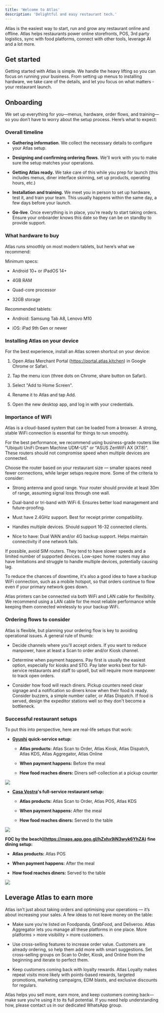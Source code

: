 ```yaml
---
title: 'Welcome to Atlas'
description: 'Delightful and easy restaurant tech.'
---
```


Atlas is the easiest way to start, run and grow any restaurant online and offline. Atlas helps restaurants power online storefronts, POS, 3rd party logistics, sync with food platforms, connect with other tools, leverage AI and a lot more.

## Get started

Getting started with Atlas is simple. We handle the heavy lifting so you can focus on running your business. From setting up menus to installing hardware, we take care of the details, and let you focus on what matters - your restaurant launch.

## Onboarding

We set up everything for you—menus, hardware, order flows, and training—so you don’t have to worry about the setup process. Here’s what to expect:

### Overall timeline

* **Gathering information**. We collect the necessary details to configure your Atlas setup.

* **Designing and confirming ordering flows**. We'll work with you to make sure the setup matches your operations.

* **Getting Atlas ready.** We take care of this while you prep for launch (this includes menus, diner interface skinning, set up products, operating hours, etc.)

* **Installation and training.** We meet you in person to set up hardware, test it, and train your team. This usually happens within the same day, a few days before your launch.

* **Go-live**. Once everything is in place, you’re ready to start taking orders. Ensure your onboarder knows this date so they can be on standby to provide support.

### What hardware to buy

Atlas runs smoothly on most modern tablets, but here’s what we recommend:

Minimum specs:

* Android 10+ or iPadOS 14+

* 4GB RAM

* Quad-core processor

* 32GB storage

Recommended tablets:

* Android: Samsung Tab A8, Lenovo M10

* iOS: iPad 9th Gen or newer

### Installing Atlas on your device

For the best experience, install an Atlas screen shortcut on your device:

1. Open Atlas Merchant Portal (https://portal.atlas.kitchen) in Google Chrome or Safari.

2. Tap the menu icon (three dots on Chrome, share button on Safari).

3. Select "Add to Home Screen".

4. Rename it to Atlas and tap Add.

5. Open the new desktop app, and log in with your credentials.

### Importance of WiFi

Atlas is a cloud-based system that can be loaded from a browser. A strong, stable WiFi connection is essential for things to run smoothly.

For the best performance, we recommend using business-grade routers like "Ubiquiti UniFi Dream Machine UDM-US" or "ASUS ZenWiFi AX (XT8)". These routers should not compromise speed when multiple devices are connected.

Choose the router based on your restaurant size — smaller spaces need fewer connections, while larger setups require more.
Some of the criteria to consider:

* Strong antenna and good range. Your router should provide at least 30m of range, assuming signal loss through one wall.

* Dual-band or tri-band with WiFi 6. Ensures better load management and future-proofing.

* Must have 2.4GHz support. Best for receipt printer compatibility.

* Handles multiple devices. Should support 16-32 connected clients.

* Nice to have: Dual WAN and/or 4G backup support. Helps maintain connectivity if one network fails.

If possible, avoid SIM routers. They tend to have slower speeds and a limited number of supported devices. Low-spec home routers may also have limitations and struggle to handle multiple devices, potentially causing lag.

To reduce the chances of downtime, it's also a good idea to have a backup WiFi connection, such as a mobile hotspot, so that orders continue to flow even if your primary network goes down.

Atlas printers can be connected via both WiFi and LAN cable for flexibility. We recommend using a LAN cable for the most reliable performance while keeping them connected wirelessly to your backup WiFi.

### Ordering flows to consider

Atlas is flexible, but planning your ordering flow is key to avoiding operational issues. A general rule of thumb:

* Decide channels where you'll accept orders. If you want to reduce manpower, have at least a Scan to order and/or Kiosk channel.

* Determine when payment happens. Pay first is usually the easiest option, especially for kiosks and STO. Pay later works best for full-service restaurants and staff to upsell, but will require more manpower to track open orders.

* Consider how food will reach diners. Pickup counters need clear signage and a notification so diners know when their food is ready. Consider buzzers, a simple number caller, or Atlas Dispatch. If food is served, design the expeditor stations well so they don't become a bottleneck.

### Successful restaurant setups

To put this into perspective, here are real-life setups that work:

* [**Gyushi**](https://maps.app.goo.gl/bfrcfx7LZpe9Ezwp9) **quick-service setup:**

  * **Atlas products:** Atlas Scan to Order, Atlas Kiosk, Atlas Dispatch, Atlas KDS, Atlas Aggregator, Atlas Online

  * **When payment happens:** Before the meal

  * **How food reaches diners:** Diners self-collection at a pickup counter

<Frame caption="Visit Gyushi at the Star Vista to see how they handle dine-in and delivery orders from multiple channels.">
  <img src="/images/Gyushi2.png" />
</Frame>

* [**Casa Vostra**](https://maps.app.goo.gl/9ULSPxVxjSb6dEHW9)**'s full-service restaurant setup:**

  * **Atlas products:** Atlas Scan to Order, Atlas POS, Atlas KDS

  * **When payment happens:** After the meal

  * **How food reaches diners:** Served to the table

<Frame caption="Visit Casa Vostra at Raffles City Shopping Centre to see how they run a full service restaurant with Atlas Scan to Order and POS.">
  <img src="/images/casavostra.png" />
</Frame>

**FOC by the beach]\(https://maps.app.goo.gl/hZxhx9iN3wyk6YhZA) fine dining setup:**

* **Atlas products:** Atlas POS

* **When payment happens:** After the meal

* **How food reaches diners:** Served to the table

<Frame caption="Visit FOC by the beach at Sentosa Tanjong Beach to see how they run a fine dining setup with Atlas POS and coursing.">
  <img src="/images/FOCSentosa.png" />
</Frame>

## Leverage Atlas to earn more

Atlas isn’t just about taking orders and optimising your operations — it’s about increasing your sales. A few ideas to not leave money on the table:

* Make sure you're listed on Foodpanda, GrabFood, and Deliveroo. Atlas Aggregator lets you manage all these platforms in one place. More platforms > more visibility > more customers.

* Use cross-selling features to increase order value. Customers are already ordering, so help them add more with smart suggestions. Set cross-selling groups on Scan to Order, Kiosk, and Online from the beginning and iterate to perfect them.

* Keep customers coming back with loyalty rewards. Atlas Loyalty makes repeat visits more likely with points-based rewards, targeted promotions, marketing campaigns, EDM blasts, and exclusive discounts for regulars.

Atlas helps you sell more, earn more, and keep customers coming back—make sure you’re using it to its full potential. If you need help understanding how, please contact us in our dedicated WhatsApp group.